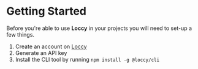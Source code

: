 # Getting Started

Before you're able to use **Loccy** in your projects you will need to set-up a few things.

1. Create an account on [Loccy](https://www.loccy.app)
2. Generate an API key
3. Install the CLI tool by running `npm install -g @loccy/cli`
